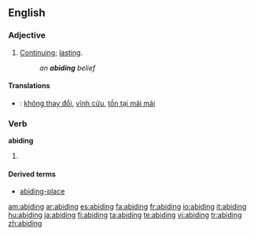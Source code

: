 ==English==

===Adjective===
{{en-adj}}

# [[continue|Continuing]]; [[lasting]].
#: ''an '''abiding''' belief''

====Translations====
{{checktrans}}
* {{ttbc|Vietnamese}}: [[không thay đổi]], [[vĩnh cửu]], [[tồn tại mãi mãi]]

===Verb===
'''abiding'''

# {{present participle of|[[abide]]}}

====Derived terms====
* [[abiding-place]]

[[am:abiding]]
[[ar:abiding]]
[[es:abiding]]
[[fa:abiding]]
[[fr:abiding]]
[[io:abiding]]
[[it:abiding]]
[[hu:abiding]]
[[ja:abiding]]
[[fi:abiding]]
[[ta:abiding]]
[[te:abiding]]
[[vi:abiding]]
[[tr:abiding]]
[[zh:abiding]]